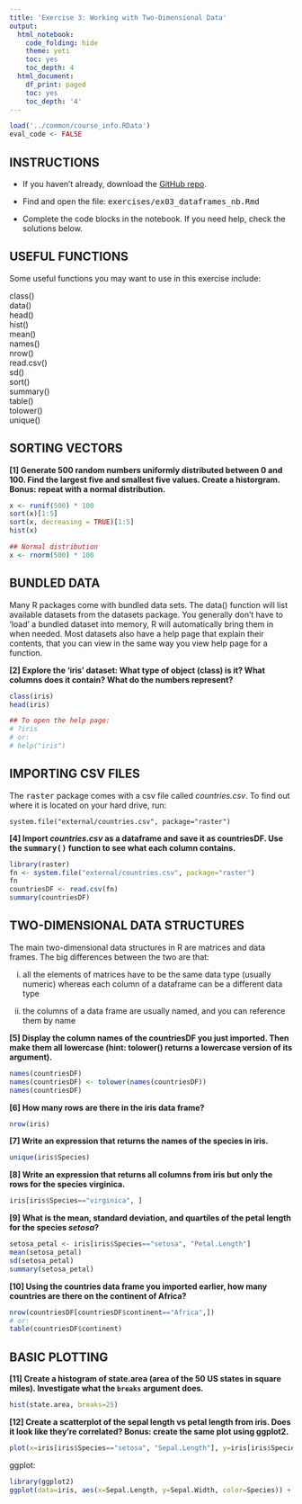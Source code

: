 ```yaml
---
title: 'Exercise 3: Working with Two-Dimensional Data'
output:
  html_notebook:
    code_folding: hide
    theme: yeti
    toc: yes
    toc_depth: 4
  html_document:
    df_print: paged
    toc: yes
    toc_depth: '4'
---
```


```r
load('../common/course_info.RData')
eval_code <- FALSE
```

## INSTRUCTIONS

- If you haven't already, download the <a href="`r lstCI$githubrepo`" target="_blank">GitHub repo</a>. 

- Find and open the file: <tt>exercises/ex03_dataframes_nb.Rmd</tt>

- Complete the code blocks in the notebook. If you need help, check the solutions below.

## USEFUL FUNCTIONS

Some useful functions you may want to use in this exercise include:

class()  
data()  
head()  
hist()  
mean()  
names()  
nrow()  
read.csv()  
sd()  
sort()    
summary()  
table()  
tolower()  
unique()  


## SORTING VECTORS

__[1] Generate 500 random numbers uniformly distributed between 0 and 100. Find the largest five and
smallest five values. Create a historgram. Bonus: repeat with a normal distribution.__ 

```r
x <- runif(500) * 100
sort(x)[1:5]
sort(x, decreasing = TRUE)[1:5]
hist(x)

## Normal distribution
x <- rnorm(500) * 100
```

## BUNDLED DATA

Many R packages come with bundled data sets. The data() function will list available datasets from the datasets package. You generally don’t have to ‘load’ a bundled dataset into memory, R will automatically bring them in when needed. Most datasets also have a help page that explain their contents, that you can view in the same way you view help page for a function.

__[2] Explore the 'iris' dataset: What type of object (class) is it? What columns does it contain? What do the numbers represent?__

```r
class(iris)
head(iris)

## To open the help page:
# ?iris
# or:
# help("iris")
```

## IMPORTING CSV FILES

The <tt>raster</tt> package comes with a csv file called *countries.csv*. To find out where it is located on your hard drive, run:  

`system.file("external/countries.csv", package="raster")`


__[4] Import _countries.csv_ as a dataframe and save it as countriesDF. Use the <tt>summary()</tt> function to see what each column contains.__

```r
library(raster)
fn <- system.file("external/countries.csv", package="raster")
fn
countriesDF <- read.csv(fn)
summary(countriesDF)
```

## TWO-DIMENSIONAL DATA STRUCTURES

The main two-dimensional data structures in R are matrices and data frames. The big differences between the two are that:

i) all the elements of matrices have to be the same data type (usually numeric) whereas each column of a dataframe can be a different data type

ii) the columns of a data frame are usually named, and you can reference them by name

__[5] Display the column names of the countriesDF you just imported. Then make them all lowercase (hint: tolower() returns a lowercase version of its argument).__

```r
names(countriesDF)
names(countriesDF) <- tolower(names(countriesDF))
names(countriesDF)
```

__[6] How many rows are there in the iris data frame?__

```r
nrow(iris)
```

__[7] Write an expression that returns the names of the species in iris.__

```r
unique(iris$Species)
```

__[8] Write an expression that returns all columns from iris but only the rows for the species virginica.__

```r
iris[iris$Species=="virginica", ]
```

__[9] What is the mean, standard deviation, and quartiles of the petal length for the species _setosa_?__

```r
setosa_petal <- iris[iris$Species=="setosa", "Petal.Length"]
mean(setosa_petal)
sd(setosa_petal)
summary(setosa_petal)
```

__[10] Using the countries data frame you imported earlier, how many countries are there on the continent of Africa?__

```r
nrow(countriesDF[countriesDF$continent=="Africa",])
# or:
table(countriesDF$continent)
```

## BASIC PLOTTING

__[11] Create a histogram of state.area (area of the 50 US states in square miles). Investigate what the `breaks` argument does.__ 

```r
hist(state.area, breaks=25)
```

__[12] Create a scatterplot of the sepal length vs petal length from iris. Does it look like they’re correlated? Bonus: create the same plot using ggplot2.__

```r
plot(x=iris[iris$Species=="setosa", "Sepal.Length"], y=iris[iris$Species=="setosa", "Petal.Length"])
```

ggplot:

```r
library(ggplot2)
ggplot(data=iris, aes(x=Sepal.Length, y=Sepal.Width, color=Species)) + geom_point()
```


